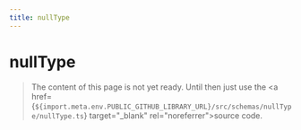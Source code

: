```yaml
---
title: nullType
---
```


# nullType

> The content of this page is not yet ready. Until then just use the <a href={`${import.meta.env.PUBLIC_GITHUB_LIBRARY_URL}/src/schemas/nullType/nullType.ts`} target="\_blank" rel="noreferrer">source code</a>.
